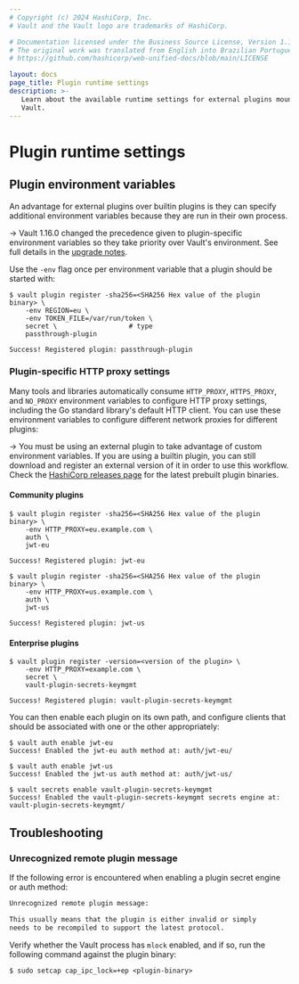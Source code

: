 ```yaml
---
# Copyright (c) 2024 HashiCorp, Inc.
# Vault and the Vault logo are trademarks of HashiCorp.

# Documentation licensed under the Business Source License, Version 1.1.
# The original work was translated from English into Brazilian Portuguese.
# https://github.com/hashicorp/web-unified-docs/blob/main/LICENSE

layout: docs
page_title: Plugin runtime settings
description: >-
   Learn about the available runtime settings for external plugins mounted in
   Vault.
---
```



# Plugin runtime settings

## Plugin environment variables

An advantage for external plugins over builtin plugins is they can specify
additional environment variables because they are run in their own process.

-> Vault 1.16.0 changed the precedence given to plugin-specific environment
variables so they take priority over Vault's environment. See full details in
the [upgrade notes](/vault/docs/upgrading/upgrade-to-1.16.x).

Use the `-env` flag once per environment variable that a plugin should be
started with:

```shell-session
$ vault plugin register -sha256=<SHA256 Hex value of the plugin binary> \
    -env REGION=eu \
    -env TOKEN_FILE=/var/run/token \
    secret \                  # type
    passthrough-plugin

Success! Registered plugin: passthrough-plugin
```

### Plugin-specific HTTP proxy settings

Many tools and libraries automatically consume `HTTP_PROXY`, `HTTPS_PROXY`, and
`NO_PROXY` environment variables to configure HTTP proxy settings, including the
Go standard library's default HTTP client. You can use these environment
variables to configure different network proxies for different plugins:

-> You must be using an external plugin to take advantage of custom environment
variables. If you are using a builtin plugin, you can still download and register
an external version of it in order to use this workflow. Check the
[HashiCorp releases page](https://releases.hashicorp.com/) for the latest
prebuilt plugin binaries.

#### Community plugins

```shell-session
$ vault plugin register -sha256=<SHA256 Hex value of the plugin binary> \
    -env HTTP_PROXY=eu.example.com \
    auth \
    jwt-eu

Success! Registered plugin: jwt-eu

$ vault plugin register -sha256=<SHA256 Hex value of the plugin binary> \
    -env HTTP_PROXY=us.example.com \
    auth \
    jwt-us

Success! Registered plugin: jwt-us
```

#### Enterprise plugins
```shell-session
$ vault plugin register -version=<version of the plugin> \
    -env HTTP_PROXY=example.com \
    secret \
    vault-plugin-secrets-keymgmt

Success! Registered plugin: vault-plugin-secrets-keymgmt
```

You can then enable each plugin on its own path, and configure clients that
should be associated with one or the other appropriately:

```shell-session
$ vault auth enable jwt-eu
Success! Enabled the jwt-eu auth method at: auth/jwt-eu/

$ vault auth enable jwt-us
Success! Enabled the jwt-us auth method at: auth/jwt-us/

$ vault secrets enable vault-plugin-secrets-keymgmt
Success! Enabled the vault-plugin-secrets-keymgmt secrets engine at: vault-plugin-secrets-keymgmt/
```

## Troubleshooting

### Unrecognized remote plugin message

If the following error is encountered when enabling a plugin secret engine or
auth method:

<CodeBlockConfig hideClipboard>

```sh
Unrecognized remote plugin message:

This usually means that the plugin is either invalid or simply
needs to be recompiled to support the latest protocol.
```

</CodeBlockConfig>

Verify whether the Vault process has `mlock` enabled, and if so, run the
following command against the plugin binary:

```shell-session
$ sudo setcap cap_ipc_lock=+ep <plugin-binary>
```

